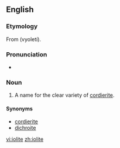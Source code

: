 ==English==
{{wikipedia|Cordierite}}

===Etymology===
From {{etyl|el}} {{polytonic|βιολετί}} (vyoletí).

===Pronunciation===
*{{audio-IPA|En-iolite.ogg|/ˈaɪəˌlaɪt/}}

===Noun===
{{en-noun|s|-}}

# {{context|[[gemology]]}} A name for the clear variety of [[cordierite]].

====Synonyms====
* [[cordierite]]
* [[dichroite]]

[[vi:iolite]]
[[zh:iolite]]